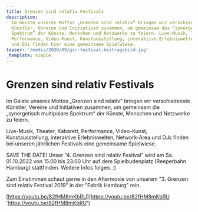 ```yaml
---
title: Grenzen sind relativ Festivals
description:
  Im Geiste unseres Mottos „Grenzen sind relativ“ bringen wir verschiedenste
  Künstler, Vereine und Initiativen zusammen, um gemeinsam das “synergetisch multipolare
  Spektrum” der Künste, Menschen und Netzwerke zu feiern. Live-Musik, Theater, Kabarett,
  Performance, Video-Kunst, Kunstausstellung, interaktive Erlebniswelten, Network-Area
  und DJs finden hier eine gemeinsame Spielwiese.
teaser: '/media/2020/09/gsr-festival-beitragsbild.jpg'
_template: simple
---
```


# Grenzen sind relativ Festivals

Im Geiste unseres Mottos „Grenzen sind relativ“ bringen wir verschiedenste Künstler, Vereine und Initiativen zusammen, um gemeinsam die „synergetisch multipolare Spektrum“ der Künste, Menschen und Netzwerke zu feiern.

Live-Musik, Theater, Kabarett, Performance, Video-Kunst, Kunstausstellung, interaktive Erlebniswelten, Network-Area und DJs finden bei unseren jährlichen Festivals eine gemeinsame Spielwiese.

SAVE THE DATE! Unser “4. Grenzen sind relativ Festival” wird am Sa. 01.10.2022 von 15.00 bis 23.00 Uhr auf dem Spielbudenplatz (Reeperbahn Hamburg) stattfinden. Weitere Infos folgen. :)

Zum Einstimmen schaut gerne in den Aftermovie von unserem "3. Grenzen sind relativ Festival 2019" in der "Fabrik Hamburg" rein.

[https://youtu.be/82fHM8mKbRU](https://youtu.be/82fHM8mKbRU 'https://youtu.be/82fHM8mKbRU')
